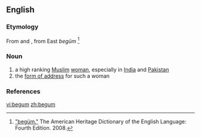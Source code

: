 {{also|Begum}}
==English==
{{wikipedia}}

===Etymology===
From {{etyl|ur}} {{term|بیگم|sc=ur-Arab|lang=ur}} and {{etyl|hi}} {{term|बेगम|tr=begam||lady|sc=Deva|lang=hi}}, from East {{etyl|trk}} ''begüm'' <ref>[http://www.bartleby.com/61/29/B0162900.html "begüm."] The American Heritage Dictionary of the English Language: Fourth Edition.  2008.</ref>

===Noun===
{{en-noun}}

# a high ranking [[Muslim]] [[woman]], especially in [[India]] and [[Pakistan]]
# the [[form of address]] for such a woman

===References===
<references />

[[vi:begum]]
[[zh:begum]]